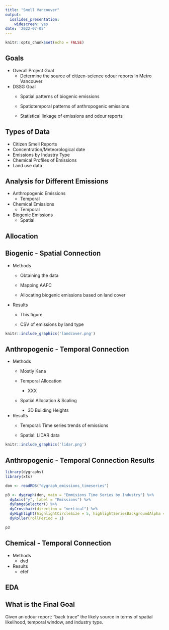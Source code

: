 ```yaml
---
title: "Smell Vancouver"
output:
  ioslides_presentation:
    widescreen: yes
date: '2022-07-05'
---
```


```r
knitr::opts_chunk$set(echo = FALSE)
```

## Goals

-   Overall Project Goal
    -   Determine the source of citizen-science odour reports in Metro Vancouver
-   DSSG Goal
    -   Spatial patterns of biogenic emissions

    -   Spatiotemporal patterns of anthropogenic emissions

    -   Statistical linkage of emissions and odour reports

## Types of Data

-   Citizen Smell Reports
-   Concentration/Meteorological date
-   Emissions by Industry Type
-   Chemical Profiles of Emissions
-   Land use data

## Analysis for Different Emissions

-   Anthropogenic Emissions
    -   Temporal
-   Chemical Emissions
    -   Temporal
-   Biogenic Emissions
    -   Spatial

## Allocation

```{=html}
<style>
.forceBreak { -webkit-column-break-after: always; break-after: column; }
</style>
```
## Biogenic - Spatial Connection {.columns-2 .smaller}

-   Methods
    -   Obtaining the data

    -   Mapping AAFC

    -   Allocating biogenic emissions based on land cover
-   Results
    -   This figure

    -   CSV of emissions by land type

<p class="forceBreak">

</p>

```r
knitr::include_graphics('landcover.png')
```

## Anthropogenic - Temporal Connection {.columns-2 .smaller}

-   Methods
    -   Mostly Kana

    -   Temporal Allocation

        -   XXX

    -   Spatial Allocation & Scaling

        -   3D Building Heights
-   Results
    -   Temporal: Time series trends of emissions

    -   Spatial: LiDAR data
    
<p class="forceBreak">

</p>

```r
knitr::include_graphics('lidar.png')
```


## Anthropogenic - Temporal Connection Results

```r
library(dygraphs)
library(xts)

don <- readRDS("dygraph_emissions_timeseries")

p3 <- dygraph(don, main = "Emmisions Time Series by Industry") %>%
  dyAxis("y", label = "Emissions") %>%
  dyRangeSelector() %>%
  dyCrosshair(direction = "vertical") %>%
  dyHighlight(highlightCircleSize = 5, highlightSeriesBackgroundAlpha = 0.2, hideOnMouseOut = FALSE) %>%
  dyRoller(rollPeriod = 1)

p3

```

## Chemical - Temporal Connection

-   Methods
    -   dvd
-   Results
    -   efef

## EDA

## What is the Final Goal
Given an odour report: “back trace” the likely source in terms of spatial likelihood, temporal window, and industry type. 
